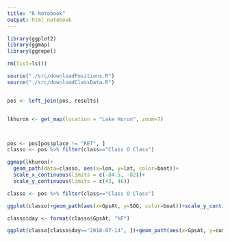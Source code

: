 ```yaml
---
title: "R Notebook"
output: html_notebook
---
```




```r
library(ggplot2)
library(ggmap)
library(ggrepel)

rm(list=ls())

source("./src/downloadPositions.R")
source("./src/downloadClassData.R")


pos <- left_join(pos, results)


lkhuron <- get_map(location = "Lake Huron", zoom=7)




```

```r

pos <- pos[pos$place != "RET", ]
classo <- pos %>% filter(class=="Class O Class")

ggmap(lkhuron)+
  geom_path(data=classo, aes(x=lon, y=lat, color=boat))+ 
  scale_x_continuous(limits = c(-84.5, -82))+
  scale_y_continuous(limits = c(43, 46))

```


```r

classo <- pos %>% filter(class=="Class O Class")

ggplot(classo)+geom_path(aes(x=GpsAt, y=SOG, color=boat))+scale_y_continuous(limits=c(0, 7))


```

```r

classo$day <- format(classo$GpsAt, "%F")

ggplot(classo[classo$day=="2018-07-14", ])+geom_path(aes(x=GpsAt, y=cumd, color=boat))



```

